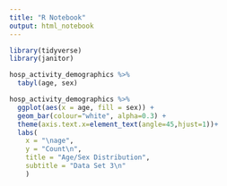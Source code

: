 ```yaml
---
title: "R Notebook"
output: html_notebook
---
```


```r
library(tidyverse)
library(janitor)
```

```r
hosp_activity_demographics %>% 
  tabyl(age, sex)
```

```r
hosp_activity_demographics %>%
  ggplot(aes(x = age, fill = sex)) +
  geom_bar(colour="white", alpha=0.3) +
  theme(axis.text.x=element_text(angle=45,hjust=1))+
  labs(
    x = "\nage",
    y = "Count\n",
    title = "Age/Sex Distribution",
    subtitle = "Data Set 3\n"
    ) 
```
